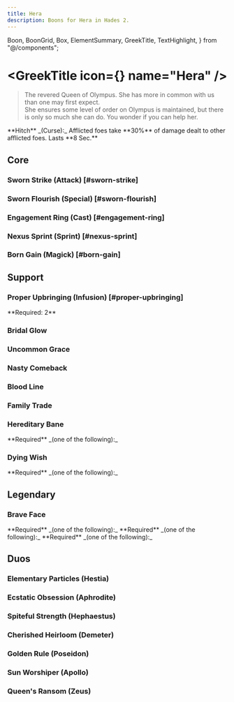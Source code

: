 ```yaml
---
title: Hera
description: Boons for Hera in Hades 2.
---
```


  Boon,
  BoonGrid,
  Box,
  ElementSummary,
  GreekTitle,
  TextHighlight,
} from "@/components";


# <GreekTitle icon={<IconHera  />} name="Hera" />

> The revered Queen of Olympus. She has more in common with us than one may first expect.\
> She ensures some level of order on Olympus is maintained, but there is only so much she can do. You wonder if you can help her.

<Box className="mt-4">
  **Hitch** _(Curse):_ Afflicted foes take **30%** of damage dealt to other
  afflicted foes. Lasts **8 Sec.**
</Box>

<ElementSummary boons={DbBoons.Hera} />

## Core

### Sworn Strike (Attack) [#sworn-strike]

<Boon boon={DbBoons.Hera.swornStrike} />

### Sworn Flourish (Special) [#sworn-flourish]

<Boon boon={DbBoons.Hera.swornFlourish} />

### Engagement Ring (Cast) [#engagement-ring]

<Boon boon={DbBoons.Hera.engagementRing} />

### Nexus Sprint (Sprint) [#nexus-sprint]

<Boon boon={DbBoons.Hera.nexusSprint} />

### Born Gain (Magick) [#born-gain]

<Boon boon={DbBoons.Hera.bornGain} />

## Support

### <TextHighlight type="infusion">Proper Upbringing (Infusion)</TextHighlight> [#proper-upbringing]

<Boon boon={DbBoons.Hera.properUpbringing} />

<Callout>
  **Required: 2** <IconEarth />
</Callout>

### Bridal Glow

<Boon boon={DbBoons.Hera.bridalGlow} />

### Uncommon Grace

<Boon boon={DbBoons.Hera.uncommonGrace} />

### Nasty Comeback

<Boon boon={DbBoons.Hera.nastyComeback} />

### Blood Line

<Boon boon={DbBoons.Hera.bloodLine} />

### Family Trade

<Boon boon={DbBoons.Hera.familyTrade} />

### Hereditary Bane

<Boon boon={DbBoons.Hera.hereditaryBane} />

<Callout>
  **Required** _(one of the following):_
  <BoonGrid
    boons={[
      DbBoons.Hera.swornStrike,
      DbBoons.Hera.swornFlourish,
      DbBoons.Hera.engagementRing,
      DbBoons.Hera.nexusSprint,
      DbBoons.Hera.nastyComeback,
    ]}
  />
</Callout>

### Dying Wish

<Boon boon={DbBoons.Hera.dyingWish} />

<Callout>
  **Required** _(one of the following):_
  <BoonGrid
    boons={[
      DbBoons.Hera.swornStrike,
      DbBoons.Hera.swornFlourish,
      DbBoons.Hera.engagementRing,
      DbBoons.Hera.nexusSprint,
      DbBoons.Hera.nastyComeback,
    ]}
  />
</Callout>

## <TextHighlight type="legendary">Legendary</TextHighlight>

### <TextHighlight type="legendary">Brave Face</TextHighlight>

<Boon boon={DbBoons.Hera.braveFace} />

<Callout>
  **Required** _(one of the following):_
  <BoonGrid
    boons={[
      DbBoons.Hera.swornStrike,
      DbBoons.Hera.swornFlourish,
      DbBoons.Hera.engagementRing,
      DbBoons.Hera.nexusSprint,
    ]}
  />
</Callout>

<Callout>
  **Required** _(one of the following):_
  <BoonGrid
    boons={[
      DbBoons.Hera.bridalGlow,
      DbBoons.Hera.familyTrade,
      DbBoons.Hera.uncommonGrace,
      DbBoons.Hera.bloodLine,
    ]}
  />
</Callout>

<Callout>
  **Required** _(one of the following):_
  <BoonGrid boons={[DbBoons.Hera.hereditaryBane, DbBoons.Hera.dyingWish]} />
</Callout>

## <TextHighlight type="duo">Duos</TextHighlight>

### <TextHighlight type="duo">Elementary Particles</TextHighlight> (Hestia)

<ElementaryParticles />

### <TextHighlight type="duo">Ecstatic Obsession</TextHighlight> (Aphrodite)

<EcstaticObsession />

### <TextHighlight type="duo">Spiteful Strength</TextHighlight> (Hephaestus)

<SpitefulStrength />

### <TextHighlight type="duo">Cherished Heirloom</TextHighlight> (Demeter)

<CherishedHeirloom />

### <TextHighlight type="duo">Golden Rule</TextHighlight> (Poseidon)

<GoldenRule />

### <TextHighlight type="duo">Sun Worshiper</TextHighlight> (Apollo)

<SunWorshiper />

### <TextHighlight type="duo">Queen's Ransom</TextHighlight> (Zeus)

<QueensRansom />
